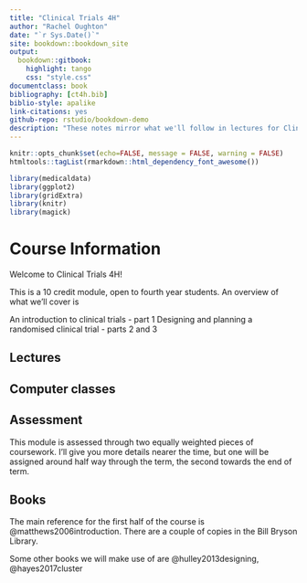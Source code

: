 ```yaml
--- 
title: "Clinical Trials 4H"
author: "Rachel Oughton"
date: "`r Sys.Date()`"
site: bookdown::bookdown_site
output: 
  bookdown::gitbook:
    highlight: tango
    css: "style.css"
documentclass: book
bibliography: [ct4h.bib]
biblio-style: apalike
link-citations: yes
github-repo: rstudio/bookdown-demo
description: "These notes mirror what we'll follow in lectures for Clinical Trials 4H. If you have any questions or notice any errors, please email me (Rachel Oughton)."
---
```


```r
knitr::opts_chunk$set(echo=FALSE, message = FALSE, warning = FALSE)
htmltools::tagList(rmarkdown::html_dependency_font_awesome())
```

```r
library(medicaldata)
library(ggplot2)
library(gridExtra)
library(knitr)
library(magick)
```

# Course Information {-}

Welcome to Clinical Trials 4H!

This is a 10 credit module, open to fourth year students. 
An overview of what we'll cover is

An introduction to clinical trials - part 1
Designing and planning a randomised clinical trial - parts 2 and 3

## Lectures {-}


## Computer classes {-}


## Assessment {-}

This module is assessed through two equally weighted pieces of coursework. I'll give you more details nearer the time, but one will be assigned around half way through the term, the second towards the end of term.

## Books {-}

The main reference for the first half of the course is @matthews2006introduction. There are a couple of copies in the Bill Bryson Library.

Some other books we will make use of are @hulley2013designing, @hayes2017cluster



